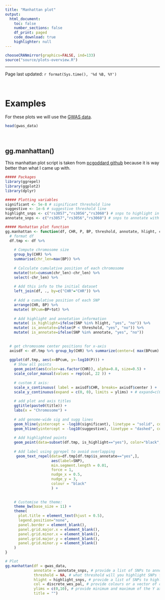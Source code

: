 ```yaml
---
title: "Manhattan plot"
output:
  html_document:
    toc: false
    number_sections: false
    df_print: paged
    code_download: true
    highlighter: null
---
```


```r
chooseCRANmirror(graphics=FALSE, ind=133)
source("source/plots-overview.R")
```
___

Page last updated: `r format(Sys.time(), '%d %B, %Y')`

\  

# Examples {#manhattan_plot .tabset}

For these plots we will use the [GWAS data](#gwas_data).

```r
head(gwas_data)
```

\  

## gg.manhattan() {#gg.manhattan}
This manhattan plot script is taken from [pcgoddard github](https://github.com/pcgoddard/Burchardlab_Tutorials/wiki/GGplot2-Manhattan-Plot-Function) because it is way better than what I came up with.
```r
##### Packages
library(ggrepel)
library(ggplot2)
library(dplyr)

##### Plotting variables
significant <- 5e-8 # significant threshold line
suggestive <- 1e-6 # suggestive threshold line
highlight_snps <- c("rs3057","rs3056","rs3060") # snps to highlight in a different colour to other SNPs
annotate_snps <- c("rs3057","rs3056","rs3060") # snps to annotate with a label of their rsID

##### Manhattan plot function
gg.manhattan <- function(df, CHR, P, BP, threshold, annotate, hlight, col, ylims, title){
  # format df
  df.tmp <- df %>% 
    
    # Compute chromosome size
    group_by(CHR) %>% 
    summarise(chr_len=max(BP)) %>% 
    
    # Calculate cumulative position of each chromosome
    mutate(tot=cumsum(chr_len)-chr_len) %>%
    select(-chr_len) %>%
    
    # Add this info to the initial dataset
    left_join(df, ., by=c("CHR"="CHR")) %>%
    
    # Add a cumulative position of each SNP
    arrange(CHR, BP) %>%
    mutate( BPcum=BP+tot) %>%
    
    # Add highlight and annotation information
    mutate( is_highlight=ifelse(SNP %in% hlight, "yes", "no")) %>%
    mutate( is_annotate=ifelse(P < threshold, "yes", "no")) %>%
    mutate( is_annotate=ifelse(SNP %in% annotate, "yes", "no"))
  
  
  # get chromosome center positions for x-axis
  axisdf <- df.tmp %>% group_by(CHR) %>% summarize(center=( max(BPcum) + min(BPcum) ) / 2 )
  
  ggplot(df.tmp, aes(x=BPcum, y=-log10(P))) +
    # Show all points
    geom_point(aes(color=as.factor(CHR)), alpha=0.8, size=0.5) +
    scale_color_manual(values = rep(col, 22 )) +
    
    # custom X axis:
    scale_x_continuous( label = axisdf$CHR, breaks= axisdf$center ) +
    scale_y_continuous(expand = c(0, 0), limits = ylims) + # expand=c(0,0) removes space between plot area and x axis 
    
    # add plot and axis titles
    ggtitle(paste0(title)) +
    labs(x = "Chromosome") +
    
    # add genome-wide sig and sugg lines
    geom_hline(yintercept = -log10(significant), linetype = "solid", col = "black") +
    geom_hline(yintercept = -log10(suggestive), linetype = "dashed", col = "black") + # comment out if you dont want suggetsive line
    
    # Add highlighted points
    geom_point(data=subset(df.tmp, is_highlight=="yes"), color="black", size=2) +
    
    # Add label using ggrepel to avoid overlapping
     geom_text_repel(data=df.tmp[df.tmp$is_annotate=="yes",],
                     aes(label=SNP),
                     min.segment.length = 0.01,
                     force = 1,
                     nudge_x = 0.5,
                     nudge_y = 3,
                     colour = "black"
                     ) +
   
    
    # Customise the theme:
    theme_bw(base_size = 11) +
    theme( 
      plot.title = element_text(hjust = 0.5),
      legend.position="none",
      panel.border = element_blank(),
      panel.grid.major.x = element_blank(),
      panel.grid.minor.x = element_blank(),
      panel.grid.major.y = element_blank(),
      panel.grid.minor.y = element_blank() 
    )
}

# Plot
gg.manhattan(df = gwas_data, 
             annotate = annotate_snps, # provide a list of SNPs to annotate with labels
             threshold = NA, # what threshold will you highlight SNPs from
             hlight = highlight_snps, # provide a list of SNPs to highlight in a different colour
             col = discrete_wes_pal, # provide colours or a vector of colours
             ylims = c(0,10), # provide minimum and maximum of the Y axis
             title = "") 
```



